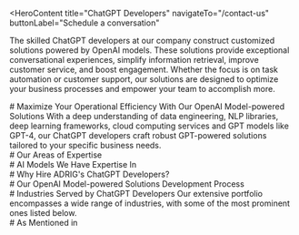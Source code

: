 <HeroContent
  title="ChatGPT Developers"
  navigateTo="/contact-us"
  buttonLabel="Schedule a conversation"
>
  The skilled ChatGPT developers at our company construct customized solutions
  powered by OpenAI models. These solutions provide exceptional conversational
  experiences, simplify information retrieval, improve customer service, and
  boost engagement. Whether the focus is on task automation or customer support,
  our solutions are designed to optimize your business processes and empower
  your team to accomplish more.
</HeroContent>

<ClientCompaniesComponent />

<CountUpAnimationContainer />

<div className="w-full flex flex-col items-center justify-center text-center">
  # Maximize Your Operational Efficiency With Our OpenAI Model-powered Solutions
  With a deep understanding of data engineering, NLP libraries, deep learning
  frameworks, cloud computing services and GPT models like GPT-4, our ChatGPT
  developers craft robust GPT-powered solutions tailored to your specific
  business needs.
</div>

<section className="grid grid-cols-2 gap-10 w-full py-16">
  <section className="w-full col-span-1 cursor-pointer">
    <ServiceCard
      service={{
        id: 1,
        image: "/servicesPage/ConsultingStrategyBuilding.svg",
        title: "Consulting & Strategy Building",
        description:
          "Our consulting approach begins by thoroughly analyzing your organization's objectives, challenges, and competitive environment. Based on this assessment, we then propose the most appropriate GPT-based solution to address your unique requirements. Lastly, we develop a comprehensive implementation plan to guarantee the solution is seamlessly integrated with your goals, enabling your organization to thrive in the rapidly changing technological landscape.",
        urlPath: "",
      }}
    />
  </section>
  <section className="w-full col-span-1 cursor-pointer">
    <ServiceCard
      service={{
        id: 2,
        image: "/servicesPage/DataEngineering11.svg",
        title: "Data Engineering",
        description:
          "Meticulous data engineering is crucial in transforming your organization's valuable data into a powerful asset. This process enables the development of highly effective and tailored GPT-powered solutions. Our skilled ChatGPT developers meticulously prepare your proprietary data, ensuring it adheres to the necessary standards essential for fine-tuning the GPT model. This optimization ultimately enhances the model's performance to the highest degree.",
        urlPath: "",
      }}
    />
  </section>
  <section className="w-full col-span-1 cursor-pointer">
    <ServiceCard
      service={{
        id: 3,
        image: "/servicesPage/GPTModelFinetuning.svg",
        title: "GPT Model Fine-tuning",
        description:
          "Our custom GPT model development service allows you to fully harness the capabilities of GPT models, including GPT-3.5 Turbo and GPT-4. We will carefully choose a GPT model that best suits your requirements, and then fine-tune it using your proprietary data to enhance its performance in your specific domain. On top of this, we will build a tailored solution that can provide accurate and relevant responses to queries within your particular context.",
        urlPath: "",
      }}
    />
  </section>
  <section className="w-full col-span-1 cursor-pointer">
    <ServiceCard
      service={{
        id: 4,
        image: "/servicesPage/GPTModelpoweredSolutiondevelopment.svg",
        title: "GPT Model-powered Solution Development",
        description:
          "Our expertly crafted GPT model-powered solutions can provide your organization with innovation, efficiency, and a competitive edge. We offer a range of AI-powered applications, including chatbots for personalized customer engagement, intelligent content generators, and context-aware recommendation systems. These applications are designed to enhance your capabilities within the ever-evolving AI landscape.",
        urlPath: "",
      }}
    />
  </section>
  <section className="w-full col-span-1 cursor-pointer">
    <ServiceCard
      service={{
        id: 5,
        image: "/servicesPage/IntegrationIntoWorkflows1..svg",
        title: "Integration Into Workflows",
        description:
          "GPT model-powered solutions developed by the organization are designed to seamlessly integrate into your existing workflows. The organization analyzes your current processes, identifies the appropriate points for integration, and then develops a customized integration strategy. This approach aims to minimize any disruptions while maximizing the benefits that the solutions can provide, allowing your organization to transition into a more efficient, AI-enhanced operational environment with ease.",
        urlPath: "",
      }}
    />
  </section>
  <section className="w-full col-span-1 cursor-pointer">
    <ServiceCard
      service={{
        id: 6,
        image: "/servicesPage/UpgradesandMaintenance.svg",
        title: "Upgrades and Maintenance",
        description:
          "Enhancements and Support Maintain your GPT model-powered application's optimal performance and currency with our enhancement and support services. We closely monitor emerging trends, security patches, and advancements in AI technology, guaranteeing your application remains competitive and protected in a quickly changing tech environment. Rely on us to handle your application's post-launch requirements and keep it operating at maximum effectiveness.",
        urlPath: "",
      }}
    />
  </section>
</section>

<div className="w-full text-center"># Our Areas of Expertise</div>

<section className="grid grid-cols-3 gap-10 w-full py-16">
  <section className="w-full col-span-1 cursor-pointer">
    <ServiceCard
      service={{
        id: 1,
        image: "/servicesPage/LargeLanguageModels.svg",
        title: "Large Language Models",
        description:
          "Our highly skilled developers and engineers possess deep expertise in working with expansive language models (LLMs). Our technical proficiency encompasses a range of prominent language models, such as GPT-4, LLaMA, and PaLM 2. This allows us to refine and customize these models for specific applications, ensuring exceptional performance in natural language comprehension and production.",
        urlPath: "",
      }}
    />
  </section>
  <section className="w-full col-span-1 cursor-pointer">
    <ServiceCard
      service={{
        id: 2,
        image: "/servicesPage/NaturalLanguageProcessing1.svg",
        title: "Natural Language Processing (NLP)",
        description:
          "Leveraging our extensive expertise in Natural Language Processing (NLP), we develop versatile applications powered by GPT models to handle a wide range of text-based tasks. These solutions can perform a variety of actions, such as generating coherent text, analyzing sentiments in different contexts, condensing lengthy content into concise summaries, and enabling seamless cross-language communication.",
        urlPath: "",
      }}
    />
  </section>
  <section className="w-full col-span-1 cursor-pointer">
    <ServiceCard
      service={{
        id: 3,
        image: "/servicesPage/MachineLearning21.svg",
        title: "Machine Learning",
        description:
          "Proficiency in a variety of machine learning methods, including supervised, unsupervised, and reinforcement learning, enables us to develop resilient AI solutions for a wide range of applications. Our expertise in machine learning empowers us to deliver customized and highly effective OpenAI model-based applications tailored to address distinct business problems.",
        urlPath: "",
      }}
    />
  </section>
  <section className="w-full col-span-1 cursor-pointer">
    <ServiceCard
      service={{
        id: 4,
        image: "/servicesPage/DeepLearning11.svg",
        title: "Deep Learning",
        description:
          "Our proficiency in deep learning demonstrates our comprehensive understanding of intricate neural network structures and algorithms. Regardless of whether you aim to develop an NLP application, optimize a recommendation system, or address other complex AI-related issues, our deep learning expertise allows us to offer customized solutions that cater to your specific requirements.",
        urlPath: "",
      }}
    />
  </section>
  <section className="w-full col-span-1 cursor-pointer">
    <ServiceCard
      service={{
        id: 5,
        image: "/servicesPage/DataPreparation1.svg",
        title: "Data Preparation",
        description:
          "We have the expertise to carefully convert raw, frequently intricate and varied, data into a polished and organized format prepared for machine learning. We have the understanding and abilities needed to clean, categorize and preprocess data efficiently, overcoming obstacles like missing values, outliers, and data quality concerns without difficulties.",
        urlPath: "",
      }}
    />
  </section>
  <section className="w-full col-span-1 cursor-pointer">
    <ServiceCard
      service={{
        id: 6,
        image: "/servicesPage/ModelFinetuning1.svg",
        title: "Model Fine-tuning",
        description:
          "Leveraging our proficiency in fine-tuning pre-trained models like GPT-3.5 and GPT-4, we develop highly adaptable and intelligent AI solutions. Our expertise in domain-specific model training guarantees that our AI systems are not only powerful, but also customized to perform exceptionally well in specific contexts, providing remarkable results and value to our clients.",
        urlPath: "",
      }}
    />
  </section>
</section>

<div className="w-full text-center"># AI Models We Have Expertise In</div>

<div className="w-full text-center"># Why Hire ADRIG's ChatGPT Developers?</div>

<section className="grid grid-cols-3 gap-10 w-full py-16">
  <section className="w-full col-span-1 cursor-pointer">
    <ServiceCard
      service={{
        id: 1,
        image: "/servicesPage/DeepExpertise.svg",
        title: "Deep Expertise",
        description:
          "Our developers have extensive expertise in creating and enhancing OpenAI model-based solutions, such as chatbots that exhibit intelligence, responsiveness, and the ability to comprehend and process natural language effectively. This ensures that user inquiries are addressed precisely.",
        urlPath: "",
      }}
    />
  </section>
  <section className="w-full col-span-1 cursor-pointer">
    <ServiceCard
      service={{
        id: 2,
        image: "/servicesPage/ExperienceWorkingWithOpenAIModels.svg",
        title: "Experience Working With OpenAI Models",
        description:
          "Our skilled developers have extensive experience working with OpenAI models. They have a proven history of successfully implementing solutions powered by OpenAI models. These developers have consistently demonstrated their expertise in creating high-quality chatbot solutions that cater to the diverse requirements of businesses. As a result, these chatbot solutions have led to improved user engagement and satisfaction.",
      }}
    />
  </section>
  <section className="w-full col-span-1 cursor-pointer">
    <ServiceCard
      service={{
        id: 3,
        image: "/servicesPage/WeBuildCustomSolutions.svg",
        title: "We Build Custom Solutions",
        description:
          "We construct customized OpenAI model-driven solutions designed to harmonize with your objectives and particular business needs. Our programmers guarantee that the chatbots developed are durable, scalable, adaptable and prepared for the future to ensure they continue to be well-aligned with our clients' changing business requirements.",
        urlPath: "",
      }}
    />
  </section>
  <section className="w-full col-span-1 cursor-pointer">
    <ServiceCard
      service={{
        id: 4,
        image: "/servicesPage/AgileDevelopmentandQuickDeployment.svg",
        title: "Agile Development and Quick Deployment",
        description:
          "Agile Development Approach and Rapid Deployment by utilizing agile methodologies, we guarantee the swift and effective development and deployment of GPT-powered solutions, enabling continuous improvements and adjustments based on feedback and evolving requirements, ensuring the timely delivery of optimal solutions.",
        urlPath: "",
      }}
    />
  </section>
  <section className="w-full col-span-1 cursor-pointer">
    <ServiceCard
      service={{
        id: 5,
        image: "/servicesPage/WeEnsureSeamlessIntegration.svg",
        title: "We Ensure Seamless Integration",
        description:
          "Our ChatGPT experts help you enhance your business by providing technology that effortlessly integrates into your operations. We guarantee the solutions we develop harmoniously blend with your current infrastructure and processes, reducing interruptions and optimizing productivity.",
        urlPath: "",
      }}
    />
  </section>
  <section className="w-full col-span-1 cursor-pointer">
    <ServiceCard
      service={{
        id: 6,
        image: "/servicesPage/ContinuousSupportandOptimization.svg",
        title: "Continuous Support and Optimization",
        description:
          "We are committed to providing more than just the initial deployment of GPT-based solutions. We offer continuous support and optimization services to ensure your solution maintains its exceptional performance. Our specialized team is ready to swiftly address any problems that may occur, allowing for seamless and uninterrupted operation.",
        urlPath: "",
      }}
    />
  </section>
</section>

<div className="w-full text-center">
  # Our OpenAI Model-powered Solutions Development Process
</div>

<section className="grid grid-cols-3 gap-10 w-full py-16">
  <section className="w-full col-span-1 cursor-pointer">
    <ServiceCard
      service={{
        id: 1,
        image: "/servicesPage/RequirementAssessment11.svg",
        title: "Requirement Assessment",
        description:
          "Requirement analysis involves identifying and documenting the precise requirements, goals, and limitations of the project. Comprehending the expectations of the stakeholders regarding the final product or system is essential.",
        urlPath: "",
      }}
    />
  </section>
  <section className="w-full col-span-1 cursor-pointer">
    <ServiceCard
      service={{
        id: 2,
        image: "/servicesPage/StrategyBuilding11.svg",
        title: "trategy Buildings",
        description:
          "We develop a strategic plan that considers the selection of GPT models, fine-tuning techniques, resource distribution, and a deployment strategy customized to meet the project's goals.",
      }}
    />
  </section>
  <section className="w-full col-span-1 cursor-pointer">
    <ServiceCard
      service={{
        id: 3,
        image: "/servicesPage/DesignandDevelopment11.svg",
        title: "Design and Development",
        description:
          "Detailed specifications and architectural plans for the solution are carefully crafted, followed by its development using the fine-tuned model, ensuring its alignment with the client's unique requirements.",
        urlPath: "",
      }}
    />
  </section>
  <section className="w-full col-span-1 cursor-pointer">
    <ServiceCard
      service={{
        id: 4,
        image: "/servicesPage/Testing11.svg",
        title: "Testing",
        description:
          "Thoroughly evaluate the GPT model-based solution, refining it through repetitive processes to enhance the quality of the output and minimize biases.",
        urlPath: "",
      }}
    />
  </section>
  <section className="w-full col-span-1 cursor-pointer">
    <ServiceCard
      service={{
        id: 5,
        image: "/servicesPage/DeploymentandOptimization11.svg",
        title: "Deployment and Optimization",
        description:
          "The GPT model-powered solution has been implemented in the live environment, and ongoing efforts are made to improve its performance and the quality of its results.",
        urlPath: "",
      }}
    />
  </section>
  <section className="w-full col-span-1 cursor-pointer">
    <ServiceCard
      service={{
        id: 6,
        image: "/servicesPage/IntegrationandSupport11.svg",
        title: "Integration and Support",
        description:
          "solution should be seamlessly incorporated into the client's existing system, followed by continuous assistance and upkeep to guarantee that the solution remains aligned with the client's changing needs.",
        urlPath: "",
      }}
    />
  </section>
</section>

<div className="w-full flex flex-col items-center justify-center text-center">
  # Industries Served by ChatGPT Developers Our extensive portfolio encompasses
  a wide range of industries, with some of the most prominent ones listed below.
</div>

<section className="grid grid-cols-2 gap-10 w-full py-16">
  <section className="w-full col-span-1 cursor-pointer">
    <ServiceCard
      service={{
        id: 1,
        image: "/servicesPage/BankingandFinance1.svg",
        title: "Banking and Finance",
        description:
          "In the banking and financial industry, our generative AI solutions offer advanced data analysis, fraud prevention, and personalized customer interactions. This assists financial organizations in streamlining their operations, efficiently managing risks, and providing customized financial products and services.",
        urlPath: "banking-software-development/",
      }}
    />
  </section>
  <section className="w-full col-span-1 cursor-pointer">
    <ServiceCard
      service={{
        id: 2,
        image: "/servicesPage/Retail1.svg",
        title: "Retail",
        description:
          "In the retail sector, our GenAI offerings bolster customer interaction, inventory control, and demand prediction. This results in heightened customer satisfaction, lowered expenses, and greater profitability by harnessing data-driven insights.",
        urlPath: "retail-software-development/",
      }}
    />
  </section>
  <section className="w-full col-span-1 cursor-pointer">
    <ServiceCard
      service={{
        id: 3,
        image: "/servicesPage/Healthcare1.svg",
        title: "Healthcare",
        description:
          "In the healthcare domain, our products and services assist with medical diagnosis, treatment suggestions, and patient care. By leveraging artificial intelligence (AI) capabilities, healthcare professionals can improve patient outcomes, optimize administrative workflows, and advance medical research and innovation.",
        urlPath: "healthcare-software-development/",
      }}
    />
  </section>
  <section className="w-full col-span-1 cursor-pointer">
    <ServiceCard
      service={{
        id: 4,
        image: "/servicesPage/SupplyChainandLogistics.svg",
        title: "Supply Chain and Logistics",
        description:
          "Our AI-powered solutions are designed to streamline supply chain and logistics processes. By enhancing route planning, inventory management, and demand forecasting, our technology helps organizations reduce operational expenses, boost efficiency, and deliver better customer experiences.",
        urlPath: "logistics-software-development/",
      }}
    />
  </section>
  <section className="w-full col-span-1 cursor-pointer">
    <ServiceCard
      service={{
        id: 5,
        image: "/servicesPage/Insurance1.svg",
        title: "Insurance",
        description:
          "In the insurance industry, our offerings assist with underwriting, claims handling, and risk evaluation. This allows insurance providers to offer more precise pricing, quicker claims processing, and enhanced customer experiences.",
        urlPath: "insurance-software-development/",
      }}
    />
  </section>
  <section className="w-full col-span-1 cursor-pointer">
    <ServiceCard
      service={{
        id: 6,
        image: "/servicesPage/Travel1.svg",
        title: "Travel",
        description:
          "Our AI solutions optimize customer support, recommendation systems, and pricing approaches for the travel industry. This results in enhanced customer experiences, higher booking volumes, and increased revenue for travel companies overall.",
        urlPath: "generative-ai-in-travel/",
      }}
    />
  </section>
  <section className="w-full col-span-1 cursor-pointer">
    <ServiceCard
      service={{
        id: 7,
        image: "/servicesPage/Automotive1.svg",
        title: "Automotive",
        description:
          "Our generative AI solutions can revolutionize your automotive business by enhancing vehicle design, automating processes, advancing research and development, and improving quality control. These innovations optimize operational efficiency, minimize downtime, and enhance customer satisfaction and safety.",
        urlPath: "generative-ai-in-automotive-industry/",
      }}
    />
  </section>
  <section className="w-full col-span-1 cursor-pointer">
    <ServiceCard
      service={{
        id: 8,
        image: "/servicesPage/Hospitality1.svg",
        title: "Hospitality",
        description:
          "Our artificial intelligence solutions for the hospitality industry can help personalize customer experiences, optimize business operations, and refine marketing approaches. This allows hospitality companies to use their resources more effectively, foster guest loyalty, and enhance overall customer satisfaction and profitability.",
        urlPath: "ai-use-cases-in-hospitality/",
      }}
    />
  </section>
  <section className="w-full col-span-1 cursor-pointer">
    <ServiceCard
      service={{
        id: 9,
        image: "/servicesPage/RealEstate1.svg",
        title: "Manufacturing",
        description:
          "In the manufacturing industry, our generative AI technologies optimize production workflows, improve quality assurance, and expedite product creation. Incorporating GenAI enhances efficiency and fosters innovation, providing companies with a competitive advantage.",
        urlPath: "manufacturing-software-development/",
      }}
    />
  </section>
  <section className="w-full col-span-1 cursor-pointer">
    <ServiceCard
      service={{
        id: 10,
        image: "/servicesPage/Manufacturing.svg",
        title: "Media and Entertainment",
        description:
          "In the media and entertainment sector, our GenAI solutions improve the creation of content, optimize the distribution process, and personalize customer experiences. This allows media companies to engage their audiences more effectively and drive ongoing innovation.",
        urlPath: "ai-in-media-and-entertainment/",
      }}
    />
  </section>
  <section className="w-full col-span-1 cursor-pointer">
    <ServiceCard
      service={{
        id: 11,
        image: "/servicesPage/MediaEntertainment1.svg",
        title: "Generative AI Integration",
        description:
          "We effortlessly integrate generative AI technologies into your current technological framework, optimizing your internal processes and public-facing systems. We understand the importance of a seamless implementation and work tirelessly to guarantee our integration approach minimizes any disruption to your ongoing activities, enabling your organization to flourish in the quickly changing technological environment.",
        urlPath: "generative-ai-integration-service/",
      }}
    />
  </section>
  <section className="w-full col-span-1 cursor-pointer">
    <ServiceCard
      service={{
        id: 12,
        image: "/servicesPage/Legal.svg",
        title: "Legal",
        description:
          "In the legal industry, our GenAI solutions assist with a variety of tasks, including case analysis, case forecasting, and legal research. This allows law firms to optimize their processes, enhance case strategies, and increase the effectiveness of their services, ultimately benefiting both legal professionals and their clients.",
        urlPath: "ai-use-cases-in-legal-businesses/",
      }}
    />
  </section>
</section>

<div className="w-full text-center"># As Mentioned in</div>

<ClientCompaniesComponent />
